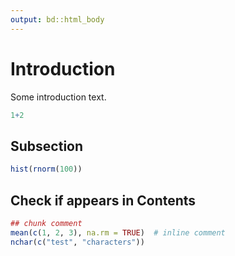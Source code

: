 ```yaml
---
output: bd::html_body
---
```


# Introduction {#intro}

Some introduction text.

```r
1+2
```

## Subsection {#intro-sub1}

```r
hist(rnorm(100))
```

## Check if appears in Contents {#intro-check}

```r
## chunk comment
mean(c(1, 2, 3), na.rm = TRUE)  # inline comment
nchar(c("test", "characters"))  
```


